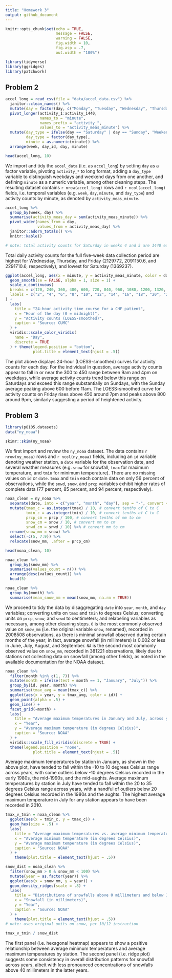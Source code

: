 ```yaml
---
title: "Homework 3"
output: github_document
---
```


```r
knitr::opts_chunk$set(echo = TRUE, 
                      message = FALSE,
                      warning = FALSE,
                      fig.width = 10,
                      fig.asp = .7,
                      out.width = "100%")

library(tidyverse)
library(ggridges)
library(patchwork)
```

## Problem 2

```r
accel_long = read_csv(file = "data/accel_data.csv") %>%
  janitor::clean_names() %>%
  mutate(day = factor(day, c("Monday", "Tuesday", "Wednesday", "Thursday", "Friday", "Saturday", "Sunday"))) %>%
  pivot_longer(activity_1:activity_1440,
               names_to = "minute",
               names_prefix = "activity_",
               values_to = "activity_meas_minute") %>%
  mutate(day_type = ifelse(day == "Saturday" | day == "Sunday", "Weekend", "Weekday"),
         day_type = factor(day_type),
         minute = as.numeric(minute)) %>%
  arrange(week, day_id, day, minute)

head(accel_long, 10)
```

We import and tidy the `accel_data` (i.e. as `accel_long`) by setting `day` as a factor variable, pivoting `activity_*` to long format, adding a `day_type` variable to distinguish weekdays and weekend days from one another, and defining `minute` as a numeric variable, among other cleaning steps. The resulting dataset contains `r nrow(accel_long)` rows and `r ncol(accel_long)` fields, i.e. temporal variables (e.g. `week`, `day`, `minute`, and `day_type`) and activity counts by minute, as denoted by `activity_meas_minute`.

```r
accel_long %>%
  group_by(week, day) %>%
  summarise(activity_meas_day = sum(activity_meas_minute)) %>%
  pivot_wider(names_from = day,
              values_from = activity_meas_day) %>%
  janitor::adorn_totals() %>%
  knitr::kable()

# note: total activity counts for Saturday in weeks 4 and 5 are 1440 each (i.e. number of minutes in a day; may merit further investigation) 
```

Total daily activity counts for the full five-week data collection period are highest for Wednesday, Thursday, and Friday (2129772, 2091150.6, and 2291710.6, respectively), and lowest for Saturday (1369237).

```r
ggplot(accel_long, aes(x = minute, y = activity_meas_minute, color = day)) +
  geom_smooth(se = FALSE, alpha = 1, size = 1) + 
  scale_x_continuous(
  breaks = c(120, 240, 360, 480, 600, 720, 840, 960, 1080, 1200, 1320, 1440),
  labels = c("2", "4", "6", "8", "10", "12", "14", "16", "18", "20", "22", "24")
) +
  labs(
    title = "24-hour activity time course for a CHF patient",
    x = "Hour of the day (0 = midnight)",
    y = "Activity counts (LOESS-smoothed)",
    caption = "Source: CUMC"
  ) +
  viridis::scale_color_viridis(
    name = "Day",
    discrete = TRUE
  ) + theme(legend.position = "bottom",
            plot.title = element_text(hjust = .5))
```

The plot above displays 24-hour (LOESS-smoothed) curves for activity counts for each day. For the individual in question, average activity counts appear to fall in or near the 300 to 450 range between 9am and 4pm on weekdays, while average activity counts trend below this range on Saturdays and exceed this range substantially on Sundays, with the Sunday average peaking above 600 before 11am. The LOESS-smoothed curve for activity counts on Friday rises above 450 around 7pm and peaks above 800 around 9pm, similarly suggesting a period of heightened activity.

## Problem 3

```r
library(p8105.datasets)
data("ny_noaa")

skimr::skim(ny_noaa)
```

We first import and review the `ny_noaa` dataset. The data contains `r nrow(ny_noaa)` rows and `r ncol(ny_noaa)` fields, including an `id` variable denoting weather station, a `date` variable for the observation date, and several weather measures (e.g. `snow` for snowfall, `tmax` for maximum temperature, and `tmin` for minimum temperature). There are no missing values on `id` or `date`. `tmax` and `tmin` each contain data on only 56 percent of observations, while the `snwd`, `snow`, and `prcp` variables exhibit higher rates of complete data (77 percent, 85 percent, and 94 percent, respectively). 
```r
noaa_clean = ny_noaa %>%
  separate(date, into = c("year", "month", "day"), sep = "-", convert = TRUE) %>%
  mutate(tmax_c = as.integer(tmax) / 10, # convert tenths of C to C
         tmin_c = as.integer(tmin) / 10, # convert tenths of C to C
         prcp_cm = prcp / 100, # convert tenths of mm to cm
         snow_cm = snow / 10, # convert mm to cm 
         snwd_cm = snwd / 10) %>% # convert mm to cm 
  rename(snow_mm = snow) %>%
  select(-c(5, 7:9)) %>%
  relocate(snow_mm, .after = prcp_cm)

head(noaa_clean, 10)

noaa_clean %>%
  group_by(snow_mm) %>%
  summarise(values_count = n()) %>%
  arrange(desc(values_count)) %>%
  head(5)

noaa_clean %>%
  group_by(month) %>%
  summarise(mean_snow_mm = mean(snow_mm, na.rm = TRUE))
```

We proceed to tidy the data by disaggregating `date` into `year`, `month`, and `day` variables; converting units on `tmax` and `tmin` to degrees Celsius; converting units on `prcp`, `snow`, and `snwd` to centimeters; and relabeling variables as necessary, among other cleaning steps. `0` is the most commonly observed value on `snow_mm` (i.e. the original variable `snow`, renamed), recorded in 2008508 observations, as there is minimal snowfall observed during certain months of the year; in fact, average snowfall (in millimeters) is 0.002 or less in June, July, August, and September. `NA` is the second most commonly observed value on `snow_mm`, recorded in 381221 observations, likely due to stations not collecting data on snowfall (among other fields), as noted in the available documentation for the NOAA dataset.

```r
noaa_clean %>%
  filter(month %in% c(1, 7)) %>%
  mutate(month = ifelse(test = month == 1, "January", "July")) %>%
  group_by(id, year, month) %>% 
  summarise(tmax_avg = mean(tmax_c)) %>%
  ggplot(aes(x = year, y = tmax_avg, color = id)) +
  geom_point(alpha = .5) +
  geom_line() +
  facet_grid(~month) +
  labs(
    title = "Average maximum temperatures in January and July, across years and by station",
    x = "Year",
    y = "Average maximum temperature (in degrees Celsius)",
    caption = "Source: NOAA"
  ) +
  viridis::scale_fill_viridis(discrete = TRUE) +
  theme(legend.position = "none",
            plot.title = element_text(hjust = .5))
```

Average maximum temperatures by station in January, as shown in the above plot, have tended to fall within the -10 to 10 degrees Celsius range across years, with some outliers below -10 degrees Celsius recorded in the early 1980s, the mid-1990s, and the mid-aughts. Average maximum temperatures by station in July have tended to fall within the 20 to 35 degrees Celsius range across years, with a handful of outliers below 20 degrees Celsius recorded in the 1980s and the aughts. The highest average maximum temperature in July for any station appears to have been recorded in 2010.

```r
tmax_v_tmin = noaa_clean %>%
  ggplot(aes(x = tmin_c, y = tmax_c)) +
  geom_hex(size = .5) +
  labs(
    title = "Average maximum temperatures vs. average minimum temperatures",
    x = "Average minimum temperature (in degrees Celsius)",
    y = "Average maximum temperature (in degrees Celsius)",
    caption = "Source: NOAA"
  ) +
    theme(plot.title = element_text(hjust = .5))

snow_dist = noaa_clean %>%
  filter(snow_mm > 0 & snow_mm < 100) %>%
  mutate(year = as.factor(year)) %>%
  ggplot(aes(x = snow_mm, y = year)) +
  geom_density_ridges(scale = .8) +
  labs(
    title = "Distributions of snowfalls above 0 millimeters and below 100 millimeters, by year",
    x = "Snowfall (in millimeters)",
    y = "Year",
    caption = "Source: NOAA"
  ) +
    theme(plot.title = element_text(hjust = .5))
# note: uses original units on snow, per 10/12 instruction
  
tmax_v_tmin / snow_dist
```

The first panel (i.e. hexagonal heatmap) appears to show a positive relationship between average minimum temperatures and average maximum temperatures by station. The second panel (i.e. ridge plot) suggests some consistency in overall distribution patterns for snowfall across years, albeit with less pronounced concentrations of snowfalls above 40 millimeters in the latter years.
